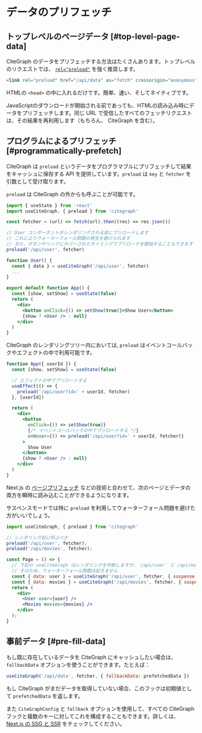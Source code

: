 # データのプリフェッチ

## トップレベルのページデータ [#top-level-page-data]

CiteGraph のデータをプリフェッチする方法はたくさんあります。トップレベルのリクエストでは、 [`rel="preload"`](https://developer.mozilla.org/en-US/docs/Web/HTML/Preloading_content) を強く推奨します。

```html
<link rel="preload" href="/api/data" as="fetch" crossorigin="anonymous">
```

HTMLの `<head>` の中に入れるだけです。簡単、速い、そしてネイティブです。

JavaScriptのダウンロードが開始される前であっても、HTMLの読み込み時にデータをプリフェッチします。同じ URL で受信したすべてのフェッチリクエストは、その結果を再利用します（もちろん、 CiteGraph を含む）。

## プログラムによるプリフェッチ [#programmatically-prefetch]

CiteGraph は `preload` というデータをプログラマブルにプリフェッチして結果をキャッシュに保存する API を提供しています。`preload` は `key` と `fetcher` を引数として受け取ります。

`preload` は CiteGraph の外からも呼ぶことが可能です。

```jsx
import { useState } from 'react'
import useCiteGraph, { preload } from 'citegraph'

const fetcher = (url) => fetch(url).then((res) => res.json())

// User コンポーネントがレンダリングされる前にプリロードします
// これによりウォーターフォール問題の発生を避けられます
// また、ボタンやリンクにホバーされたタイミングでプリロードを開始することもできます
preload('/api/user', fetcher)

function User() {
  const { data } = useCiteGraph('/api/user', fetcher)
  ...
}

export default function App() {
  const [show, setShow] = useState(false)
  return (
    <div>
      <button onClick={() => setShow(true)}>Show User</button>
      {show ? <User /> : null}
    </div>
  )
}
```

CiteGraph のレンダリングツリー内においては, `preload` はイベントコールバックやエフェクトの中で利用可能です。

```jsx
function App({ userId }) {
  const [show, setShow] = useState(false)

  // エフェクトの中でプリロードする
  useEffect(() => {
    preload('/api/user?id=' + userId, fetcher)
  }, [userId])

  return (
    <div>
      <button
        onClick={() => setShow(true)}
        {/* イベントコールバックの中でプリロードする */}
        onHover={() => preload('/api/user?id=' + userId, fetcher)}
      >
        Show User
      </button>
      {show ? <User /> : null}
    </div>
  )
}
```

Next.js の [ページプリフェッチ](https://nextjs.org/docs/api-reference/next/router#routerprefetch) などの技術と合わせて、次のページとデータの両方を瞬時に読み込むことができるようになります。

サスペンスモードでは特に `preload` を利用してウォーターフォール問題を避けた方がいいでしょう。

```jsx
import useCiteGraph, { preload } from 'citegraph'

// レンダリング前に呼ぶべき
preload('/api/user', fetcher);
preload('/api/movies', fetcher);

const Page = () => {
  // 下記の useCiteGraph はレンダリングを中断しますが、`/api/user` と`/api/movies` に対するリクエストは `preload` によって開始されています
  // そのため、ウォーターフォール問題は起きません
  const { data: user } = useCiteGraph('/api/user', fetcher, { suspense: true });
  const { data: movies } = useCiteGraph('/api/movies', fetcher, { suspense: true });
  return (
    <div>
      <User user={user} />
      <Movies movies={movies} />
    </div>
  );
}
```

## 事前データ [#pre-fill-data]

もし既に存在しているデータを CiteGraph にキャッシュしたい場合は、 `fallbackData` オプションを使うことができます。たとえば：

```jsx
useCiteGraph('/api/data', fetcher, { fallbackData: prefetchedData })
```

もし CiteGraph がまだデータを取得していない場合、このフックは初期値として `prefetchedData` を返します。

また `CiteGraphConfig` と `fallback` オプションを使用して、すべての CiteGraph フックと複数のキーに対してこれを構成することもできます。詳しくは、 [Next.js の SSG と SSR](/docs/with-nextjs) をチェックしてください。
